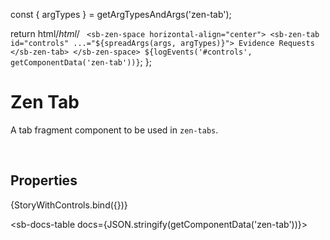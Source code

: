 const { argTypes } = getArgTypesAndArgs('zen-tab');

<Meta title="Navigation/Tabs/Tab" component="zen-tab" argTypes={argTypes} />

  return html/*html*/ ` <sb-zen-space horizontal-align="center">
      <sb-zen-tab id="controls" ...="${spreadArgs(args, argTypes)}"> Evidence Requests </sb-zen-tab>
    </sb-zen-space>
    ${logEvents('#controls', getComponentData('zen-tab'))}`;
};

# Zen Tab

A tab fragment component to be used in `zen-tabs`.

<br />

## Properties

<Canvas>
  <Story
    name="default"
    args={{
      ...getDefaultArgs(argTypes),
    }}
  >
    {StoryWithControls.bind({})}
  </Story>
</Canvas>

<ArgsTable story="default" />

<sb-docs-table docs={JSON.stringify(getComponentData('zen-tab'))}></sb-docs-table>
